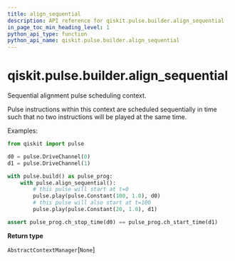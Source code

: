 ```yaml
---
title: align_sequential
description: API reference for qiskit.pulse.builder.align_sequential
in_page_toc_min_heading_level: 1
python_api_type: function
python_api_name: qiskit.pulse.builder.align_sequential
---
```


# qiskit.pulse.builder.align\_sequential

<Function id="qiskit.pulse.builder.align_sequential" github="https://github.com/qiskit/qiskit/tree/stable/0.17/qiskit/pulse/builder.py" signature="align_sequential()">
  Sequential alignment pulse scheduling context.

  Pulse instructions within this context are scheduled sequentially in time such that no two instructions will be played at the same time.

  Examples:

  ```python
  from qiskit import pulse

  d0 = pulse.DriveChannel(0)
  d1 = pulse.DriveChannel(1)

  with pulse.build() as pulse_prog:
      with pulse.align_sequential():
          # this pulse will start at t=0
          pulse.play(pulse.Constant(100, 1.0), d0)
          # this pulse will also start at t=100
          pulse.play(pulse.Constant(20, 1.0), d1)

  assert pulse_prog.ch_stop_time(d0) == pulse_prog.ch_start_time(d1)
  ```

  **Return type**

  `AbstractContextManager`\[`None`]
</Function>

